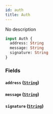 ```yaml
---
id: auth
title: Auth
---
```



No description

```graphql
input Auth {
  address: String
  message: String
  signature: String
}
```


### Fields

#### `address` ([`String`](../../references/scalars/string))




#### `message` ([`String`](../../references/scalars/string))




#### `signature` ([`String`](../../references/scalars/string))






